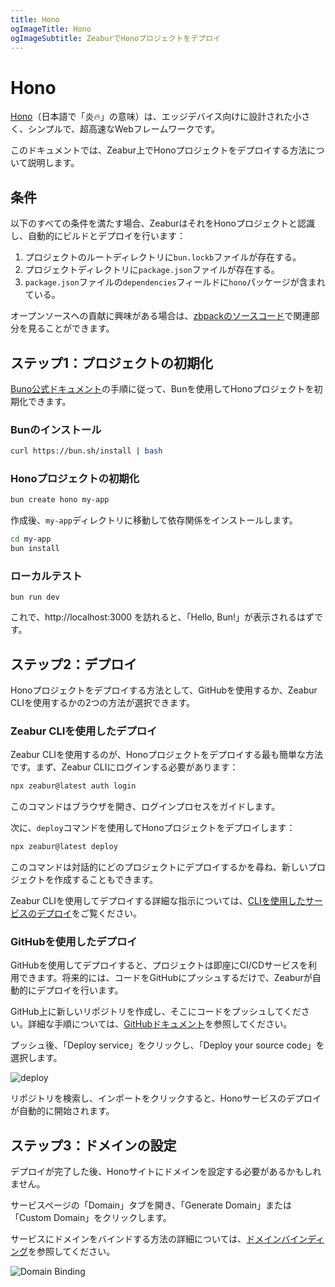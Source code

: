 ```yaml
---
title: Hono
ogImageTitle: Hono
ogImageSubtitle: ZeaburでHonoプロジェクトをデプロイ
---
```


# Hono

[Hono](https://hono.dev)（日本語で「炎🔥」の意味）は、エッジデバイス向けに設計された小さく、シンプルで、超高速なWebフレームワークです。

このドキュメントでは、Zeabur上でHonoプロジェクトをデプロイする方法について説明します。

## 条件

以下のすべての条件を満たす場合、ZeaburはそれをHonoプロジェクトと認識し、自動的にビルドとデプロイを行います：

1. プロジェクトのルートディレクトリに`bun.lockb`ファイルが存在する。
2. プロジェクトディレクトリに`package.json`ファイルが存在する。
3. `package.json`ファイルの`dependencies`フィールドに`hono`パッケージが含まれている。

オープンソースへの貢献に興味がある場合は、[zbpackのソースコード](https://github.com/zeabur/zbpack/tree/main/internal/bun)で関連部分を見ることができます。

## ステップ1：プロジェクトの初期化

[Buno公式ドキュメント](https://hono.dev/getting-started/bun)の手順に従って、Bunを使用してHonoプロジェクトを初期化できます。

### Bunのインストール

```bash
curl https://bun.sh/install | bash
```

### Honoプロジェクトの初期化

```bash
bun create hono my-app
```

作成後、`my-app`ディレクトリに移動して依存関係をインストールします。

```bash
cd my-app
bun install
```

### ローカルテスト

```
bun run dev
```

これで、http://localhost:3000 を訪れると、「Hello, Bun!」が表示されるはずです。

## ステップ2：デプロイ

Honoプロジェクトをデプロイする方法として、GitHubを使用するか、Zeabur CLIを使用するかの2つの方法が選択できます。

### Zeabur CLIを使用したデプロイ

Zeabur CLIを使用するのが、Honoプロジェクトをデプロイする最も簡単な方法です。まず、Zeabur CLIにログインする必要があります：

```bash
npx zeabur@latest auth login
```

このコマンドはブラウザを開き、ログインプロセスをガイドします。

次に、`deploy`コマンドを使用してHonoプロジェクトをデプロイします：

```bash
npx zeabur@latest deploy
```

このコマンドは対話的にどのプロジェクトにデプロイするかを尋ね、新しいプロジェクトを作成することもできます。

Zeabur CLIを使用してデプロイする詳細な指示については、[CLIを使用したサービスのデプロイ](/deploy/deploy-in-cli)をご覧ください。

### GitHubを使用したデプロイ

GitHubを使用してデプロイすると、プロジェクトは即座にCI/CDサービスを利用できます。将来的には、コードをGitHubにプッシュするだけで、Zeaburが自動的にデプロイを行います。

GitHub上に新しいリポジトリを作成し、そこにコードをプッシュしてください。詳細な手順については、[GitHubドキュメント](https://docs.github.com/en/github/importing-your-projects-to-github/adding-an-existing-project-to-github-using-the-command-line)を参照してください。

プッシュ後、「Deploy service」をクリックし、「Deploy your source code」を選択します。

![deploy](/deploy/common/select-service.en-US.png)

リポジトリを検索し、インポートをクリックすると、Honoサービスのデプロイが自動的に開始されます。

## ステップ3：ドメインの設定

デプロイが完了した後、Honoサイトにドメインを設定する必要があるかもしれません。

サービスページの「Domain」タブを開き、「Generate Domain」または「Custom Domain」をクリックします。

サービスにドメインをバインドする方法の詳細については、[ドメインバインディング](/deploy/domain-binding)を参照してください。

![Domain Binding](/guides/bun/elysia/domain.png)
